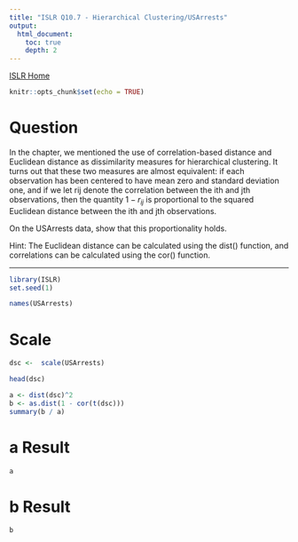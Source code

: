 ```yaml
---
title: "ISLR Q10.7 - Hierarchical Clustering/USArrests"
output:
  html_document:
    toc: true
    depth: 2      
---
```

[ISLR Home](../index.html)

```r
knitr::opts_chunk$set(echo = TRUE)
```

# Question

In the chapter, we mentioned the use of correlation-based distance and Euclidean distance as dissimilarity measures for hierarchical clustering. It turns out that these two measures are almost equivalent: if each observation has been centered to have mean zero and standard deviation one, and if we let rij denote the correlation between the ith and jth observations, then the quantity $1 − r_{ij}$ is proportional to the squared Euclidean distance between the ith and jth observations.

On the USArrests data, show that this proportionality holds.

Hint: The Euclidean distance can be calculated using the dist() function, and correlations can be calculated using the cor() function.

***

```r
library(ISLR)
set.seed(1)
```

```r
names(USArrests)
```

# Scale

```r
dsc <-  scale(USArrests)
```

```r
head(dsc)
```

```r
a <- dist(dsc)^2
b <- as.dist(1 - cor(t(dsc)))
summary(b / a)
```

# a Result
```r
a
```

# b Result

```r
b
```

